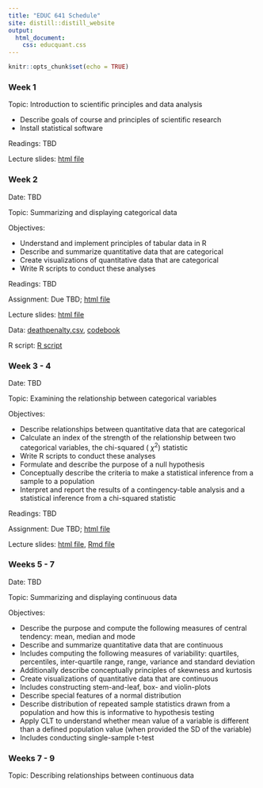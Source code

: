 ```yaml
---
title: "EDUC 641 Schedule"
site: distill::distill_website
output:
  html_document:
    css: educquant.css
---
```


```r
knitr::opts_chunk$set(echo = TRUE)
```
### Week 1

Topic: Introduction to scientific principles and data analysis

- Describe goals of course and principles of scientific research
- Install statistical software

Readings: TBD

Lecture slides: [html file](.slides/EDUC641_1_intro.html)

### Week 2 

Date: TBD

Topic: Summarizing and displaying categorical data

Objectives:

- Understand and implement principles of tabular data in R
- Describe and summarize quantitative data that are categorical
- Create visualizations of quantitative data that are categorical
- Write R scripts to conduct these analyses

Readings: TBD

Assignment: Due TBD; [html file](./assignments/assignment01.html)

Lecture slides: [html file](./slides/EDUC641_2_categ_1.html)

Data: [deathpenalty.csv](./data/deathpenalty.csv), [codebook](./data/deathpenalty.csv)

R script: [R script](./slides/EDUC641_2_code.R)

### Week 3 - 4

Date: TBD

Topic: Examining the relationship between categorical variables

Objectives:

- Describe relationships between quantitative data that are categorical
- Calculate an index of the strength of the relationship between two categorical variables, the chi-squared ( $\chi^2$) statistic
- Write R scripts to conduct these analyses
- Formulate and describe the purpose of a null hypothesis
- Conceptually describe the criteria to make a statistical inference from a sample to a population
- Interpret and report the results of a contingency-table analysis and a statistical inference from a chi-squared statistic

Readings: TBD

Assignment: Due TBD; [html file](./assignments/assignment02.html)

Lecture slides: [html file](./slides/EDUC641_2_categ_2.html), [Rmd file](./slides/EDUC641_2_categ_2.Rmd)

### Weeks 5 - 7

Date: TBD

Topic: Summarizing and displaying continuous data

Objectives:

- Describe the purpose and compute the following measures of central tendency: mean, median and mode
- Describe and summarize quantitative data that are continuous
- Includes computing the following measures of variability: quartiles, percentiles, inter-quartile range, range, variance and standard deviation
- Additionally describe conceptually principles of skewness and kurtosis
- Create visualizations of quantitative data that are continuous
- Includes constructing stem-and-leaf, box- and violin-plots
- Describe special features of a normal distribution
- Describe distribution of repeated sample statistics drawn from a population and how this is informative to hypothesis testing
- Apply CLT to understand whether mean value of a variable is different than a defined population value (when provided the SD of the variable)
- Includes conducting single-sample t-test

### Weeks 7 - 9

Topic: Describing relationships between continuous data


